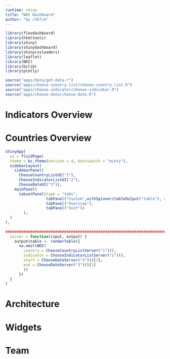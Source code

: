 ```yaml
---
runtime: shiny
title: "WDI Dashboard"
author: "by √3kT/m"
---
```


```r
library(flexdashboard)
library(htmltools)
library(shiny)
library(shinydashboard)
library(shinycssloaders)
library(leaflet)
library(WDI)
library(bslib)
library(plotly)
```

```r

source("apps/data/get-data.r")
source("apps/choose-country-list/choose-country-list.R")
source("apps/choose-indicator/choose-indicator.R")
source("apps/choose-date/choose-date.R")
```

Indicators Overview 
===================================== 

Countries Overview 
=====================================  

```r
shinyApp(
  ui = fluidPage(
  theme = bs_theme(version = 4, bootswatch = "minty"),
  sidebarLayout(
    sidebarPanel(
      ChooseCountryListUI("1"),
      ChooseIndicatorListUI("2"),
      ChooseDateUI("3")),
    mainPanel(
      tabsetPanel(type = "tabs",
                  tabPanel("Custom",withSpinner(tableOutput("table"), color = "#80c4ac")),
                  tabPanel("Overview"),  
                  tabPanel("XvsY"))
        ),
  )
),
  
##########################################################################
  server = function(input, output) {
    output$table <- renderTable({
      na.omit(WDI(
        country = ChooseCountryListServer("1")(), 
        indicator = ChooseIndicatorListServer("2")(),
        start = ChooseDateServer("3")()[1],
        end = ChooseDateServer("3")()[2]
        ))
      })
  }
)
```

Architecture {data-navmenu="Making"}
=====================================  


Widgets {data-navmenu="Making"}
=====================================  


Team
=====================================     
